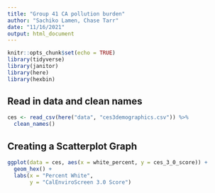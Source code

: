 ```yaml
---
title: "Group 41 CA pollution burden"
author: "Sachiko Lamen, Chase Tarr"
date: "11/16/2021"
output: html_document
---
```


```r
knitr::opts_chunk$set(echo = TRUE)
library(tidyverse)
library(janitor)
library(here)
library(hexbin)
```

## Read in data and clean names
```r
ces <- read_csv(here("data", "ces3demographics.csv")) %>%
  clean_names()
```

## Creating a Scatterplot Graph
```r
ggplot(data = ces, aes(x = white_percent, y = ces_3_0_score)) +
  geom_hex() + 
  labs(x = "Percent White",
       y = "CalEnviroScreen 3.0 Score")
```

